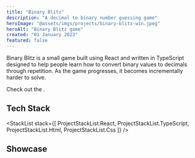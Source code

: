 ```yaml
---
title: "Binary Blitz"
description: "A decimal to binary number guessing game"
heroImage: "@assets/imgs/projects/binary-blitz-win.jpeg"
heroAlt: "Binary Blitz game"
created: "01 January 2023"
featured: false
---
```




Binary Blitz is a small game built using React and written in TypeScript designed to help
people learn how to convert binary values to decimals through repetition. As the game
progresses, it becomes incrementally harder to solve.

Check out the <ExternalLink href="https://github.com/stephenlunt/binary-blitz" text="GitHub repo here" />.

## Tech Stack

<StackList
  stack={[
    ProjectStackList.React,
    ProjectStackList.TypeScript,
    ProjectStackList.Html,
    ProjectStackList.Css
  ]}
/>

## Showcase

<RoundedImage src={bbWinImage} alt="Binary Blitz winners screen" />
<RoundedImage src={bbLossImage} alt="Binary Blitz losers screen" />
